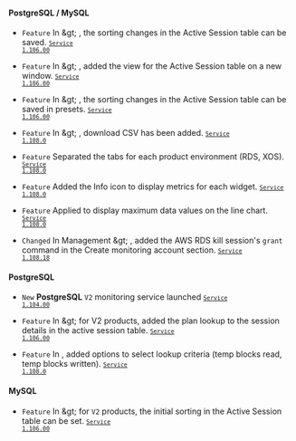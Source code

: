 #### PostgreSQL / MySQL​

- <code class="Feature">Feature</code> In <Cmdname sid="side_dashboard" className="uitext" /> &amp;gt; <Cmdname sid="side_flexboard" className="uitext" />, the sorting changes in the Active Session table can be saved. <code class='changelog-service'><a href="../release-notes/service/service-1_106_x"><code class='changelog-service'>Service 1.106.00​</code></a></code>

- <code class="Feature">Feature</code> In <Cmdname sid="side_dashboard" className="uitext" /> &amp;gt; <Cmdname sid="side_dbMonitoring" className="uitext" />, added the view for the Active Session table on a new window. <code class='changelog-service'><a href="../release-notes/service/service-1_106_x"><code class='changelog-service'>Service 1.106.00​</code></a></code>

- <code class="Feature">Feature</code> In <Cmdname sid="side_dashboard" className="uitext" /> &amp;gt; <Cmdname sid="side_dbMonitoring" className="uitext" />, the sorting changes in the Active Session table can be saved in presets. <code class='changelog-service'><a href="../release-notes/service/service-1_106_x"><code class='changelog-service'>Service 1.106.00​</code></a></code>

- <code class="Feature">Feature</code> In <Cmdname sid="side_dashboard" className="uitext" /> &amp;gt; <Cmdname sid="side_dbSize" className="uitext" />, download CSV has been added. <code class='changelog-service'><a href="../release-notes/service/service-1_108_x"><code class='changelog-service'>Service 1.108.0​</code></a></code>

- <code class="Feature">Feature</code> Separated the tabs for each product environment (RDS, XOS). <code class='changelog-service'><a href="../release-notes/service/service-1_108_x"><code class='changelog-service'>Service 1.108.0​</code></a></code>

- <code class="Feature">Feature</code> Added the Info icon to display metrics for each widget. <code class='changelog-service'><a href="../release-notes/service/service-1_108_x"><code class='changelog-service'>Service 1.108.0​</code></a></code>

- <code class="Feature">Feature</code> Applied to display maximum data values on the line chart. <code class='changelog-service'><a href="../release-notes/service/service-1_108_x"><code class='changelog-service'>Service 1.108.0​</code></a></code>

- <code class="Changed">Changed</code> In <span class="uitext">Management</span> &amp;gt; <Cmdname sid="agentInstall" className="uitext" />, added the AWS RDS kill session's <code>grant</code> command in the <span class="uitext">Create monitoring account</span> section. <code class='changelog-service'><a href="../release-notes/service/service-1_108_x"><code class='changelog-service'>Service 1.108.18​</code></a></code>

#### PostgreSQL​

- <code class="New">New</code> <b>PostgreSQL</b> <code class="my">V2</code> monitoring service launched <code class='changelog-service'><a href="../release-notes/service/service-1_104_x"><code class='changelog-service'>Service 1.104.00​</code></a></code>

- <code class="Feature">Feature</code> In <Cmdname sid="side_dashboard" className="uitext" /> &amp;gt; <Cmdname sid="side_dbMonitoring" className="uitext" /> for V2 products, added the plan lookup to the session details in the active session table. <code class='changelog-service'><a href="../release-notes/service/service-1_106_x"><code class='changelog-service'>Service 1.106.00​</code></a></code>

- <code class="Feature">Feature</code> In <Cmdname sid="side_pgStat" className="uitext" />, added options to select lookup criteria (temp blocks read, temp blocks written). <code class='changelog-service'><a href="../release-notes/service/service-1_108_x"><code class='changelog-service'>Service 1.108.0​</code></a></code>

#### MySQL​

- <code class="Feature">Feature</code> In <Cmdname sid="side_dashboard" className="uitext" /> &amp;gt; <Cmdname sid="side_dbMonitoring" className="uitext" /> for <code class="my">V2</code> products, the initial sorting in the Active Session table can be set. <code class='changelog-service'><a href="../release-notes/service/service-1_106_x"><code class='changelog-service'>Service 1.106.00​</code></a></code>
